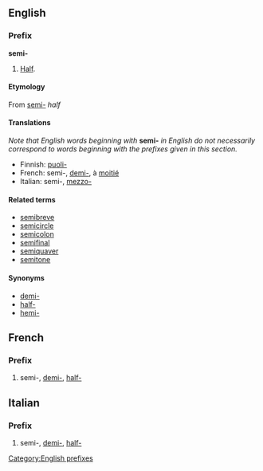 ==English==
===Prefix===
[[Category:English prefixes]]
'''semi-'''

#[[Half]].

====Etymology====
From {{L.}} [[semi-]] ''half''

====Translations====
''Note that English words beginning with'' '''semi-''' ''in English do not necessarily correspond to words beginning with the prefixes given in this section.''

*Finnish: [[puoli-]]
*French: semi-, [[demi-#French|demi-]], à [[moitié]]
*Italian: semi-, [[mezzo-]]

====Related terms====
*[[semibreve]]
*[[semicircle]]
*[[semicolon]]
*[[semifinal]]
*[[semiquaver]]
*[[semitone]]

====Synonyms====
*[[demi-]]
*[[half-]]
*[[hemi-]]

==French==
===Prefix===

#semi-, [[demi-]], [[half-]]

==Italian==
===Prefix===

#semi-, [[demi-]], [[half-]]